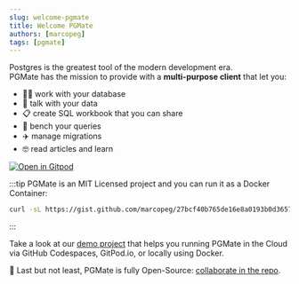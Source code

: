 ```yaml
---
slug: welcome-pgmate
title: Welcome PGMate
authors: [marcopeg]
tags: [pgmate]
---
```


Postgres is the greatest tool of the modern development era.  
PGMate has the mission to provide with a **multi-purpose client** that let you:

- 🏋️‍♂️ work with your database
- 🤖 talk with your data
- 📋 create SQL workbook that you can share
- 🧪 bench your queries
- ✈️ manage migrations
- 🤓 read articles and learn

[![Open in Gitpod](https://gitpod.io/button/open-in-gitpod.svg)](https://gitpod.io/#https://github.com/pgmate/demo)

<!-- truncate -->

:::tip
PGMate is an MIT Licensed project and you can run it as a Docker Container:

```bash
curl -sL https://gist.github.com/marcopeg/27bcf40b765de16e8a0193b0d3657673/raw/pgmate.sh | bash -s -- run
```
:::

Take a look at our [demo project](https://github.com/pgmate/demo) that helps you running PGMate in the Cloud via GitHub Codespaces, GitPod.io, or locally using Docker.

📖 Last but not least, PGMate is fully Open-Source: [collaborate in the repo](https://github.com/pgmate/pgmate).